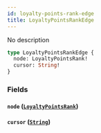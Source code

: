 ```yaml
---
id: loyalty-points-rank-edge
title: LoyaltyPointsRankEdge
---
```



No description

```graphql
type LoyaltyPointsRankEdge {
  node: LoyaltyPointsRank!
  cursor: String!
}
```


### Fields

#### `node` ([`LoyaltyPointsRank`](../../references/objects/loyalty-points-rank))




#### `cursor` ([`String`](../../references/scalars/string))






